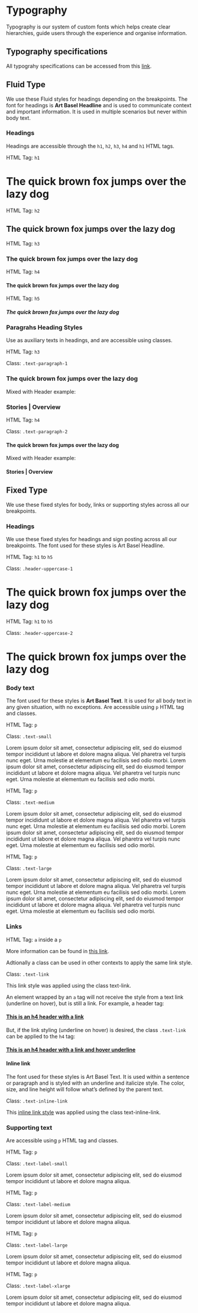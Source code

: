 <!--- Typography.stories.mdx --->



<Meta title="Basic/Typography" decorators={[withDesign]} />

# Typography

Typography is our system of custom fonts which helps create clear hierarchies, guide users through the experience and organise information.

## Typography specifications

All typograhy specifications can be accessed from this <a href="https://www.figma.com/file/TENnOP4K38G6r3vDL3emCP/AB---Style-Guide?node-id=676%3A24536" target="_blank">link</a>.

## Fluid Type

We use these Fluid styles for headings depending on the breakpoints. The font for headings is <b>Art Basel Headline</b> and is used to communicate context and important information. It is used in multiple scenarios but never within body text.

### Headings

Headings are accessible through the <code>h1</code>, <code>h2</code>, <code>h3</code>, <code>h4</code> and <code>h1</code> HTML tags.

HTML Tag: <code>h1</code>

<Canvas>
  <h1>The quick brown fox jumps over the lazy dog</h1>
</Canvas>

HTML Tag: <code>h2</code>

<Canvas>
  <h2>The quick brown fox jumps over the lazy dog</h2>
</Canvas>

HTML Tag: <code>h3</code>

<Canvas>
  <h3>The quick brown fox jumps over the lazy dog</h3>
</Canvas>

HTML Tag: <code>h4</code>

<Canvas>
  <h4>The quick brown fox jumps over the lazy dog</h4>
</Canvas>

HTML Tag: <code>h5</code>

<Canvas>
  <h5>The quick brown fox jumps over the lazy dog</h5>
</Canvas>

### Paragrahs Heading Styles

Use as auxiliary texts in headings, and are accessible using classes.

HTML Tag: <code>h3</code>

Class: <code>.text-paragraph-1</code>

<Canvas>
  <h3 className="text-paragraph-1">
    The quick brown fox jumps over the lazy dog
  </h3>
</Canvas>

Mixed with Header example:

<Canvas>
  <h3>
    Stories <span className="text-paragraph-1">| Overview</span>
  </h3>
</Canvas>

HTML Tag: <code>h4</code>

Class: <code>.text-paragraph-2</code>

<Canvas>
  <h4 className="text-paragraph-2">
    The quick brown fox jumps over the lazy dog
  </h4>
</Canvas>

Mixed with Header example:

<Canvas>
  <h4>
    Stories <span className="text-paragraph-2">| Overview</span>
  </h4>
</Canvas>

## Fixed Type

We use these fixed styles for body, links or supporting styles across all our breakpoints.

### Headings

We use these fixed styles for headings and sign posting across all our breakpoints. The font used for these styles is Art Basel Headline.

HTML Tag: <code>h1</code> to <code>h5</code>

Class: <code>.header-uppercase-1</code>

<Canvas>
  <h1 className="header-uppercase-1">
    The quick brown fox jumps over the lazy dog
  </h1>
</Canvas>

HTML Tag: <code>h1</code> to <code>h5</code>

Class: <code>.header-uppercase-2</code>

<Canvas>
  <h1 className="header-uppercase-2">
    The quick brown fox jumps over the lazy dog
  </h1>
</Canvas>

### Body text

The font used for these styles is <b>Art Basel Text</b>. It is used for all body text in any given situation, with no exceptions.
Are accessible using <code>p</code> HTML tag and classes.

HTML Tag: <code>p</code>

Class: <code>.text-small</code>

<Canvas>
  <p className="text-small">
    Lorem ipsum dolor sit amet, consectetur adipiscing elit, sed do eiusmod
    tempor incididunt ut labore et dolore magna aliqua. Vel pharetra vel turpis
    nunc eget. Urna molestie at elementum eu facilisis sed odio morbi. Lorem
    ipsum dolor sit amet, consectetur adipiscing elit, sed do eiusmod tempor
    incididunt ut labore et dolore magna aliqua. Vel pharetra vel turpis nunc
    eget. Urna molestie at elementum eu facilisis sed odio morbi.
  </p>
</Canvas>

HTML Tag: <code>p</code>

Class: <code>.text-medium</code>

<Canvas>
  <p className="text-medium">
    Lorem ipsum dolor sit amet, consectetur adipiscing elit, sed do eiusmod
    tempor incididunt ut labore et dolore magna aliqua. Vel pharetra vel turpis
    nunc eget. Urna molestie at elementum eu facilisis sed odio morbi. Lorem
    ipsum dolor sit amet, consectetur adipiscing elit, sed do eiusmod tempor
    incididunt ut labore et dolore magna aliqua. Vel pharetra vel turpis nunc
    eget. Urna molestie at elementum eu facilisis sed odio morbi.
  </p>
</Canvas>

HTML Tag: <code>p</code>

Class: <code>.text-large</code>

<Canvas>
  <p className="text-large">
    Lorem ipsum dolor sit amet, consectetur adipiscing elit, sed do eiusmod
    tempor incididunt ut labore et dolore magna aliqua. Vel pharetra vel turpis
    nunc eget. Urna molestie at elementum eu facilisis sed odio morbi. Lorem
    ipsum dolor sit amet, consectetur adipiscing elit, sed do eiusmod tempor
    incididunt ut labore et dolore magna aliqua. Vel pharetra vel turpis nunc
    eget. Urna molestie at elementum eu facilisis sed odio morbi.
  </p>
</Canvas>

### Links

HTML Tag: <code>a</code> inside a <code>p</code>

<Canvas>
  <p>
    More information can be found in <a href="#">this link</a>.
  </p>
</Canvas>

Adtionally a class can be used in other contexts to apply the same link style.

Class: <code>.text-link</code>

<Canvas>
  <p>
    This <span className="text-link">link style</span> was applied using the
    class text-link.
  </p>
</Canvas>

An element wrapped by an <code>a</code> tag will not receive the style from a text link (underline on hover), but is still a link. For example, a header tag:

<Canvas>
  <a href="#">
    <h4>This is an h4 header with a link</h4>
  </a>
</Canvas>

But, if the link styling (underline on hover) is desired, the class <code>.text-link</code> can be applied to the <code>h4</code> tag:

<Canvas>
  <a href="#">
    <h4 className="text-link">
      This is an h4 header with a link and hover underline
    </h4>
  </a>
</Canvas>

#### Inline link

The font used for these styles is Art Basel Text. It is used within a sentence or paragraph and is styled with an underline and italicize style. The color, size, and line height will follow what’s defined by the parent text.

Class: <code>.text-inline-link</code>

<Canvas>
  <p>
    This <a className="text-inline-link" href="http://notvisited">inline link style</a> was applied
    using the class text-inline-link.
  </p>
</Canvas>

### Supporting text

Are accessible using <code>p</code> HTML tag and classes.

HTML Tag: <code>p</code>

Class: <code>.text-label-small</code>

<Canvas>
  <p className="text-label-small">
    Lorem ipsum dolor sit amet, consectetur adipiscing elit, sed do eiusmod
    tempor incididunt ut labore et dolore magna aliqua.
  </p>
</Canvas>

HTML Tag: <code>p</code>

Class: <code>.text-label-medium</code>

<Canvas>
  <p className="text-label-medium">
    Lorem ipsum dolor sit amet, consectetur adipiscing elit, sed do eiusmod
    tempor incididunt ut labore et dolore magna aliqua.
  </p>
</Canvas>

HTML Tag: <code>p</code>

Class: <code>.text-label-large</code>

<Canvas>
  <p className="text-label-large">
    Lorem ipsum dolor sit amet, consectetur adipiscing elit, sed do eiusmod
    tempor incididunt ut labore et dolore magna aliqua.
  </p>
</Canvas>

HTML Tag: <code>p</code>

Class: <code>.text-label-xlarge</code>

<Canvas>
  <p className="text-label-xlarge">
    Lorem ipsum dolor sit amet, consectetur adipiscing elit, sed do eiusmod
    tempor incididunt ut labore et dolore magna aliqua.
  </p>
</Canvas>
